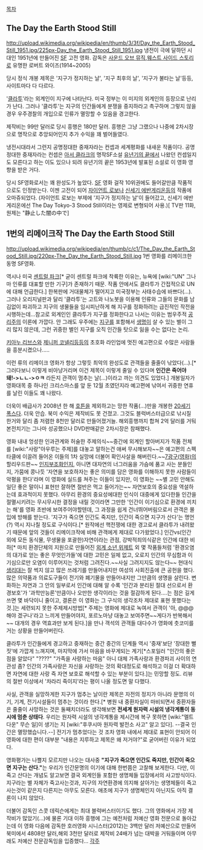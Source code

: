 [[목차]]

== The Day the Earth Stood Still ==
http://upload.wikimedia.org/wikipedia/en/thumb/3/3f/Day_the_Earth_Stood_Still_1951.jpg/225px-Day_the_Earth_Stood_Still_1951.jpg
냉전이 극에 달하던 시대인 1951년에 만들어진 [[SF]] 고전 영화. 감독은 [[사운드 오브 뮤직]],[[웨스트 사이드 스토리]]로 유명한 로버트 와이즈(1914~2005)

당시 정식 개봉 제목은 '지구가 정지하는 날', '지구 최후의 날', '지구가 불타는 날'등등, 사이트마다 다 다르다. 

'[[클라투]]'라는 외계인이 지구에 나타난다. 미국 정부는 이 미지의 외계인의 등장으로 난리가 난다. 그러나 '클라투'는 지구의 인간들에게 분쟁을 중지하라고 촉구하며 그렇지 않을 경우 우주경찰의 개입으로 인류가 멸망할 수 있음을 경고한다. 

제작비는 99만 달러로 당시 흥행은 180만 달러. 흥행은 그냥 그랬으나 나중에 2차시장으로 명작으로 추앙되어인지 추가 수익을 꽤 벌어들였다.

냉전시대라서 그런지 공명정대한 중재자라는 컨셉과 세계평화를 내새운 작품이다. 공명정대한 중재자라는 컨셉은 [[아서 클라크]]의 명작SF소설 [[유년기의 끝]]에서 나왔던 컨셉일지도 모른다고 하는 이도 있으나 되려 유년기의 끝은 1953년에 발표된 소설로 이 영화 영향을 받은 거다. 

당시 SF영화로서는 꽤 완성도가 높았다. [[SF]] 영화 걸작 10위권에도 들어갈만큼 작품적으로도 인정받는다. 이젠 고전이 되어 [[자이언트 로보]]나 [[신세기 에반게리온]]등의 작품에 오마쥬되었다. (자이언트 로보는 부제에 '지구가 정지하는 날'이 들어갔고, 신세기 에반게리온에선 The Day Tokyo-3 Stood Still이라는 영제로 변형되어 사용.)[ TV판 11화, 원제는 "静止した闇の中で]


== 1번의 리메이크작 The Day the Earth Stood Still ==
http://upload.wikimedia.org/wikipedia/en/thumb/c/c1/The_Day_the_Earth_Stood_Still.jpg/220px-The_Day_the_Earth_Stood_Still.jpg
1번 영화를 리메이크한 동명 SF영화.

역시나 미국 [[센트럴 파크]][* 굳이 센트럴 파크에 착륙한 이유는, 뉴욕에 [wiki:"UN" 그나마 인류를 대표할 만한 기구]가 존재하기 때문. 작품 안에서도 클라투가 간접적으로 UN에 대해 언급한다.] 한복판에 거대물체가 떨어지고 미국정부는 사태수습에 바쁘다(...). 그러나 오리지널판과 달리 '클라투'는 고트와 나노봇을 이용해 인류와 그들의 문화를 남김없이 파괴하고 지구의 생물들을 임시피난하게 해 지구를 정화하려는 급진적인 작전을 시행하는데...참고로 외계인인 클라투가 지구를 정화한다고 나서는 이유는 범우주적 [[공리주의]] 이론에 가깝다. 안 그래도 우주에는 [[지구]]를 포함해서 [[생명]]이 살 수 있는 별이 그리 많지 않은데, 그런 귀중한 별인 지구를 오직 인간들 탓으로 잃을 수는 없다는 논리.

[[키아누 리브스]]와 [[제니퍼 코넬리]]등등의 초호화 라인업에 멋진 예고편으로 수많은 사람들을 흥분시켰으나.....

이런 류의 리메이크 영화가 항상 그렇듯 최악의 완성도로 관객들을 줄줄이 낚았다(...).[* 그러다보니 이렇게 비아냥거리며 이건 제목이 이렇게 줄일 수 있다며 '''인간은 죽어야 돼!->ㄴㄴ->ㅇㅋ''' 라든지 관객이 멈추는 날(...)이라고 까는 의견도 있었다.] 개봉일자가 영화대목 중 하나인 크리스마스를 앞 둔 12월 초였던지라 예고편에 낚여서 귀중한 연휴를 날린 이들도 꽤 나왔다.

더욱이 배급사가 2008년 한 해 [[호튼]]을 제외하고는 망한 작품(...)만을 개봉한 [[20세기 폭스]]다. 더욱 안습. 북미 수익은 제작비도 못 건졌고. 그것도 블럭버스터급으로 낚시질 한거와 달리 좀 저렴한 8천만 달러로 만들어졌거늘. 해외흥행까지 합쳐 2억 달러를 거둬 본전치기는 그나마 성공했으나 DVD판매같은 2차시장은 참패했다.

영화 내내 엉성한 인과관계와 허술한 주제의식~~중간에 외계인 할아버지가 작품 전체를 [wiki:"사랑"아우루는 주제]를 대놓고 말하는건 애써 무시해보자~~은 예고편의 스펙타클에 이끌려 들어온 이들의 1차 실망에 더불어 확인사살을 해버린다.~~[[7광구(영화)]]의 할리우드판~~ [[인지부조화]]인지, 아니면 대자연의 너그러움을 가슴에 품고 사는 분들인지, 가뭄에 콩나듯 '자연을 보호하자는 좋은 의미를 담은 영화를 이해하지 못한 사람들이 악평을 한다'라며 이 영화에 실드를 쳐주는 이들이 있지만, 이 영화는 ~~별 고민 안해도 일단 좋은 말이니 표현만 잘하면 절반은 먹고 들어가는~~ 자연보호의 중요성을 역설하는데 효과적이지 못했다. 아무리 환경의 중요성에대한 인식이 대중에게 있다한들 인간을 절멸시키려는 무시무시한 결정을 내릴 것이라면 그만한 '인간이 이기심으로 환경에 끼치는 해'를 영화 초반에 보여주어야할텐데, 그 과정을 쉽게 건너뛰어버림으로서 관객은 몰입에 방해를 받는다. '지구가 죽으면 인간도 죽지만, 인간이 죽으면 지구가 산다'는 명언(?) 역시 지나칠 정도로 구식이다.[* 원작에선 핵전쟁에 대한 경고로서 클라투가 내려왔기 때문에 앞의 것들이 리메이크작에 비해 관객에게 제대로 다가왔었다.] 인간vs(인간 외에 모든 동식물, 무생물을 포괄한)자연이라는 관점, 강박적죄의식같은 인간에 대한 비하[* 마치 환경단체의 지원으로 만들어진 [[외계 소년 위제트]] 외 몇 작품들처럼 '환경오염의 대가로 얻는 좋은 무엇인가들'에 대한 고민은 일체 없고, 오로지 인간의 무심함과 이기심으로만 오염이 이루어지는 것처럼 그려진다.~~사실 그려지지도 않는다~~ 현대식 [[생리대]]는 잘 썩지 않고 많은 쓰레기를 만들어내지만 여성의 사회진출에 큰 공헌을 했다. 많은 의약품과 의료도구들이 전기와 폐기물을 만들어내지만 그만큼의 생명을 살린다. 변화하는 자연과 그 안의 일부로서 인간에 대해 알 수록 '인간과 분리된 절대 선으로서 환경보호'가 '과학만능론'만큼이나 오만한 생각이라는 것을 절감하게 된다....는 점은 길게 쓰면 몇 바닥이니 줄이고, 결론은 이 영화는 그 구식의 생각조차 제대로 표현 못했다는 것.]는 세련되지 못한 주제제시방법[* 주제는 영화에 제대로 녹여서 관객이 '아, @@@해야 겠구나'라고 느끼게 만들어야지, 포르노마냥 대놓고 보여주면~~게다가 반복해서~~ 대개의 경우 역효과만 보게 된다.]을 만나 객석의 관객들 대다수가 영화에 츳코미를 거는 상황을 만들어버린다.

클라투가 인간들에게 경고하고 중재하는 중간 중간의 단계들 역시 '중재'보단 '장대한 뻘짓'에 가깝게 느껴지며, 마지막에 가서 마음을 바꾸게되는 계기[*스포일러 "인간의 좋은 점을 알았다" "????" "가족을 사랑하는 마음" 아니 대체 가족사랑과 환경파괴 사이의 연관성 좀? 인간의 가족사랑은 자신을 사랑하는 것의 확대정도로 해석하고 이걸 더 확대하면 자연에 대한 사랑 즉 자연 보호로 해석할 수 있는 부분이 있다.]는 민망할 정도. 리뷰의 절반 이상에서 '차라리 죽이지'라는 평이 나올 정도면 말 다했다.

사실, 관객을 실망하게한 지구가 멈추는 날이란 제목은 자전의 정지가 아니라 문명의 이기, 기계, 전기시설들이 멈추는 것이라 한다.[* 병원 내 중환자실이 마비되면서 중환자들은 줄줄이 사망하는 것은 둘째치더라도 생각해보면 '''전세계 원자력 시설의 냉각계통이 동시에 멈춘 상태다'''. 우리는 원자력 시설의 냉각계통을 제시간에 복구 못하면 [wiki:"멜트다운" 무슨 일]이 생기는 지 [wiki:"후쿠시마 원자력 발전소 사고" 알고 있다]. --결국 인간은 멸망했습니다.--] 전기가 멈추었다는 것 조차 영화 내에서 제대로 표현이 안되어 이 영화에 대한 편이 대부분 "내용은 지루하고 제목은 왜 저거야?"로 굳어버린 이유가 되었다.

영화평가는 나쁠지 모르지만 나오는 대사중 '''"지구가 죽으면 인간도 죽지만, 인간이 죽으면 지구는 산다."'''는 우리가 인간문명의 이기에 대해 한번쯤은 고찰해 보게한다. 다만, 이 죽고 산다는 개념도 알고보면 결국 외계인들 포함한 생명체들 입장에서의 사고방식이다. 지구라는 별 자체가 죽고사는것과, 지구의 자연환경에 의지해 살아가는 생명체들이 죽고사는것이 같은지 다른지는 아무도 모른다. 애초에 지구가 생명체인지 아닌지도 아직 결론이 나지 않았다.

더불어 감독인 스콧 데릭슨에게는 최대 블럭버스터이기도 했다. 그의 영화에서 가장 제작비가 많았기(...)에 물론 기대 이하 흥행에 그는 예전처럼 저예산 영화 전문으로 돌아갔는데 이 영화 다음에 감독한 호러영화 시니스터(2012)는 3백만 달러 저예산으로 만들어 북미에서 4808만 달러,해외 3천만 달러로 제작비 24배가 넘는 대박을 거둬들이며 아무래도 저예산 전문감독임을 입증했다...
[[각주]]
